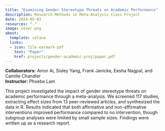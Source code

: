 ```yaml
---
title: "Examining Gender Stereotype Threats on Academic Performance"
description: Research Methods in Meta-Analysis Class Project
date: 2024-05-03
resources: "."
image: cover.png
about: 
  template: solana
  links: 
  - icon: file-earmark-pdf
    text: "Paper"
    href: projects/gender-academic-proj/paper.pdf
---
```


**Collaborators:** Amor Ai, Sisley Yang, Frank Janicke, Eesha Nagpal, and Camille Chandler\
**Instructor:** Phoebe Lam

This project investigated the impact of gender stereotype threats on academic performance through a meta-analysis. We screened 117 studies, extracting effect sizes from 13 peer-reviewed articles, and synthesized the data in R. Results indicated that both affirmative and non-affirmative interventions improved performance compared to no intervention, though subgroup analyses were limited by small sample sizes. Findings were written up as a research report.
